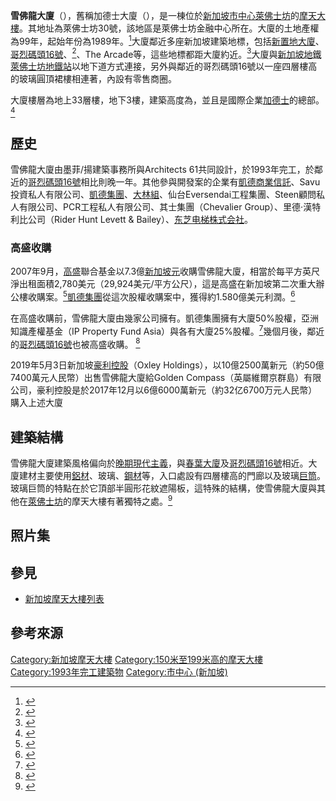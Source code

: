 {{Infobox building
|name               = 雪佛龍大廈<br>Chevron House
|image              = Caltex House, Jan 06.JPG
|image_size         = 200px
|former_names       = 加德士大厦（Caltex House）
|location           = {{SIN}}[[市中心_(新加坡)|市中心]][[萊佛士坊|萊佛士坊]]   
|building_type      = 商業辦公室
|architectural_style= [[現代主義建築|現代主義]]
|roof               = {{convert|151|m|abbr=on}}
|floor_count        = 地上33層 <br>地下3層
|status             = Complete
|completion_date    = 1993年
|architect          = 墨菲/揚建築事務所<br>、Architects 61
|developer          = 
|management         = 
|owner              = Savu地產私人有限公司
|main_contractor    = 
|coordinates        = {{coord|1.2843|103.851955|region:SG|display=inline,title}}
| references      = <ref>{{ctbuh|3895}}</ref><ref>{{emporis|106421}}</ref><ref>{{skyscraperpage|24243}}</ref><ref>{{structurae|s0011905}}</ref>
}}

'''雪佛龍大廈'''（{{lang-en|'''Chevron House'''}}），舊稱加德士大廈（{{lang-en|'''Caltex House'''}}），是一棟位於[[新加坡|新加坡]][[市中心_(新加坡)|市中心]][[萊佛士坊|萊佛士坊]]的[[摩天大樓|摩天大樓]]。其地址為萊佛士坊30號，該地區是萊佛士坊金融中心所在。大廈的土地產權為99年，起始年份為1989年。<ref name=PHIGHLIGHTS>{{citeweb | title = Chevron House Sold For Record $2,780 Per Sq Ft | publisher = [[Blogspot|Blogspot]] | url = http://propertyhighlights.blogspot.com/2007/08/chevron-house-sold-for-record-2780-per.html | accessdate = 2019-05-10 }}</ref>大廈鄰近多座新加坡建築地標，包括[[新置地大廈|新置地大廈]]、[[哥烈碼頭16號|哥烈碼頭16號]]、{{le|真者里 (新加坡)|Change Alley, Singapore|真者里}}<ref>{{citeweb | title = Asia Travel : Map of Chevron House (S) 048622 | work= StreetDirectory | url = http://www.streetdirectory.com/asia_travel/travel/travel_id_1138/travel_site_158/ | accessdate = 2019-05-10 }}</ref>、The Arcade等，這些地標都距大廈約{{convert|100|m|yd}}近。<ref>{{citeweb | title = Caltex House is a place in Singapore on the Map of Singapore| work= SGPageNation | url = http://sg.pagenation.com/sin/Caltex%20House_103.8523_1.284.map | accessdate = 2019-05-10 }}</ref>大廈與[[新加坡地鐵|新加坡地鐵]][[萊佛士坊地鐵站|萊佛士坊地鐵站]]以地下道方式連接，另外與鄰近的哥烈碼頭16號以一座四層樓高的玻璃圓頂裙樓相連著，內設有零售商圈。

大廈樓層為地上33層樓，地下3樓，建築高度為{{convert|152.0|m|ft}}，並且是國際企業[[加德士|加德士]]的總部。<ref>{{cite web | title = Locations - Caltex| publisher = Caltex Singapore | url = https://www.caltex.com/sg/about-us/where-we-are.html | accessdate = 2019-05-10 }}</ref>

==歷史==
雪佛龍大廈由墨菲/揚建築事務所與Architects 61共同設計，於1993年完工，於鄰近的[[哥烈碼頭16號|哥烈碼頭16號]]相比則晚一年。其他參與開發案的企業有[[凱德集團|凱德商業信託]]、Savu投資私人有限公司、[[凱德集團|凱德集團]]、[[大林組|大林組]]、仙台Eversendai工程集團、Steen顧問私人有限公司、PCR工程私人有限公司、其士集團（Chevalier Group）、里德·漢特利比公司（Rider Hunt Levett & Bailey）、[[東芝|东芝电梯株式会社]]。

===高盛收購===
2007年9月，[[高盛|高盛]]聯合基金以7.3億[[新加坡元|新加坡元]]收購雪佛龍大廈，相當於每平方英尺淨出租面積2,780美元（29,924美元/平方公尺），這是高盛在新加坡第二次重大辦公樓收購案。<ref name=WPRESS>{{citeweb | title = Goldman fund buying Chevron House | publisher = [[WordPress|WordPress]] | url = http://sgpropertypress.wordpress.com/2007/09/07/goldman-fund-buying-chevron-house/ | accessdate = 2019-05-10 }}</ref>[[凱德集團|凱德集團]]從這次股權收購案中，獲得約1.580億美元利潤。<ref name=PHIGHLIGHTS>{{citeweb | title = Chevron House Sold For Record $2,780 Per Sq Ft | publisher = [[Blogspot|Blogspot]] | url = http://propertyhighlights.blogspot.com/2007/08/chevron-house-sold-for-record-2780-per.html | accessdate = 2019-05-10 }}</ref>

在高盛收購前，雪佛龍大廈由幾家公司擁有。凱德集團擁有大廈50%股權，亞洲知識產權基金（IP Property Fund Asia）與{{le|新加坡全國職工總會|National Trades Union Congress|職聰英康保險合作社}}各有大廈25%股權。<ref name=WPRESS>{{citeweb | title = Goldman fund buying Chevron House | publisher = [[WordPress|WordPress]] | url = http://sgpropertypress.wordpress.com/2007/09/07/goldman-fund-buying-chevron-house/ | accessdate = 2019-05-10 }}</ref>幾個月後，鄰近的[[哥烈碼頭16號|哥烈碼頭16號]]也被高盛收購。 <ref>{{citeweb | title = NTUC Income closes in on stake in former Hitachi Tower | publisher = Singapore Property On Sale | url = http://hudcsingapore.com/16-collyer-quay/ntuc-income-closes-in-on-stake-in-former-hitachi-tower/ | accessdate = 2008-02-18 | archive-url = https://web.archive.org/web/20140101185310/http://hudcsingapore.com/16-collyer-quay/ntuc-income-closes-in-on-stake-in-former-hitachi-tower/ | archive-date = 2014-01-01 | dead-url = yes }}</ref>

2019年5月3日新加坡[[豪利控股|豪利控股]]（Oxley Holdings），以10億2500萬新元（約50億7400萬元人民幣）出售雪佛龍大廈給Golden Compass（英屬維爾京群島）有限公司，豪利控股是於2017年12月以6億6000萬新元（約32亿6700万元人民幣）購入上述大廈

==建築結構==
雪佛龍大廈建築風格偏向於[[現代主義建築|晚期現代主義]]，與[[春葉大廈|春葉大廈]]及[[哥烈碼頭16號|哥烈碼頭16號]]相近。大廈建材主要使用[[鋁|鋁材]]、玻璃、[[鋼材|鋼材]]等，入口處設有四層樓高的門廊以及玻璃[[巨筒|巨筒]]。玻璃巨筒的特點在於它頂部半圓形花紋遮陽板，這特殊的結構，使雪佛龍大廈與其他在[[萊佛士坊|萊佛士坊]]的摩天大樓有著獨特之處。<ref>{{citeweb | title = 30 Raffles Place - CHEVRON HOUSE | publisher = Singapore Property On Sale | url = https://sgpropertyonsale.wordpress.com/2015/01/17/30-raffles-place-chevron-house/ | accessdate = 2019-05-10 }}</ref>

==照片集==
{{Gallery
|File:Caltex House, Dec 05.JPG|在街道旁仰望雪佛龍大廈(標識為加德士)
|File:Caltex House.JPG|雪佛龍大廈中庭 
|File:Raffles Place Skyscrapers 3.JPG|雪佛龍大廈（圖左下處）
}}

==參見==
*[[新加坡摩天大樓列表|新加坡摩天大樓列表]]

==參考來源==
{{reflist|2}}

{{Skyscrapers in Singapore}}

[[Category:新加坡摩天大樓|Category:新加坡摩天大樓]]
[[Category:150米至199米高的摩天大樓|Category:150米至199米高的摩天大樓]]
[[Category:1993年完工建築物|Category:1993年完工建築物]]
[[Category:市中心_(新加坡)|Category:市中心 (新加坡)]]